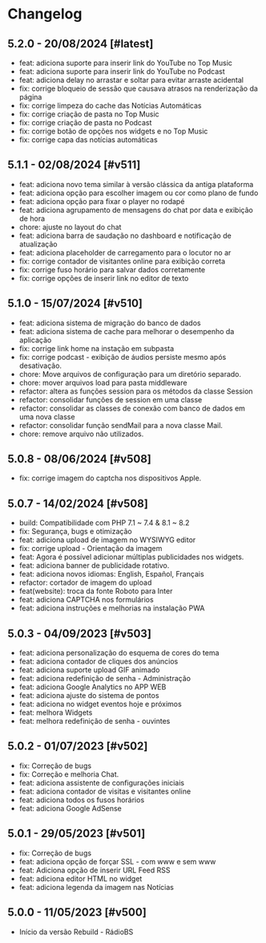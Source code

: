 # Changelog

## 5.2.0 - 20/08/2024 [#latest]

-   feat: adiciona suporte para inserir link do YouTube no Top Music
-   feat: adiciona suporte para inserir link do YouTube no Podcast
-   feat: adiciona delay no arrastar e soltar para evitar arraste acidental
-   fix: corrige bloqueio de sessão que causava atrasos na renderização da página
-   fix: corrige limpeza do cache das Notícias Automáticas
-   fix: corrige criação de pasta no Top Music
-   fix: corrige criação de pasta no Podcast
-   fix: corrige botão de opções nos widgets e no Top Music
-   fix: corrige capa das notícias automáticas

## 5.1.1 - 02/08/2024 [#v511]

-   feat: adiciona novo tema similar à versão clássica da antiga plataforma
-   feat: adiciona opção para escolher imagem ou cor como plano de fundo
-   feat: adiciona opção para fixar o player no rodapé
-   feat: adiciona agrupamento de mensagens do chat por data e exibição de hora
-   chore: ajuste no layout do chat
-   feat: adiciona barra de saudação no dashboard e notificação de atualização
-   feat: adiciona placeholder de carregamento para o locutor no ar
-   fix: corrige contador de visitantes online para exibição correta
-   fix: corrige fuso horário para salvar dados corretamente
-   fix: corrige opções de inserir link no editor de texto

## 5.1.0 - 15/07/2024 [#v510]

-   feat: adiciona sistema de migração do banco de dados
-   feat: adiciona sistema de cache para melhorar o desempenho da aplicação
-   fix: corrige link home na instação em subpasta
-   fix: corrige podcast - exibição de áudios persiste mesmo após desativação.
-   chore: Move arquivos de configuração para um diretório separado.
-   chore: mover arquivos load para pasta middleware
-   refactor: altera as funções session para os métodos da classe Session
-   refactor: consolidar funções de session em uma classe
-   refactor: consolidar as classes de conexão com banco de dados em uma nova classe
-   refactor: consolidar função sendMail para a nova classe Mail.
-   chore: remove arquivo não utilizados.

## 5.0.8 - 08/06/2024 [#v508]

-   fix: corrige imagem do captcha nos dispositivos Apple.

## 5.0.7 - 14/02/2024 [#v508]

-   build: Compatibilidade com PHP 7.1 ~ 7.4 & 8.1 ~ 8.2
-   fix: Segurança, bugs e otimização
-   feat: adiciona upload de imagem no WYSIWYG editor
-   fix: corrige upload - Orientação da imagem
-   feat: Agora é possível adicionar múltiplas publicidades nos widgets.
-   feat: adiciona banner de publicidade rotativo.
-   feat: adiciona novos idiomas: English, Español, Français
-   refactor: cortador de imagem do upload
-   feat(website): troca da fonte Roboto para Inter
-   feat: adiciona CAPTCHA nos formulários
-   feat: adiciona instruções e melhorias na instalação PWA

## 5.0.3 - 04/09/2023 [#v503]

-   feat: adiciona personalização do esquema de cores do tema
-   feat: adiciona contador de cliques dos anúncios
-   feat: adiciona suporte upload GIF animado
-   feat: adiciona redefinição de senha - Administração
-   feat: adiciona Google Analytics no APP WEB
-   feat: adiciona ajuste do sistema de pontos
-   feat: adiciona no widget eventos hoje e próximos
-   feat: melhora Widgets
-   feat: melhora redefinição de senha - ouvintes

## 5.0.2 - 01/07/2023 [#v502]

-   fix: Correção de bugs
-   fix: Correção e melhoria Chat.
-   feat: adiciona assistente de configurações iniciais
-   feat: adiciona contador de visitas e visitantes online
-   feat: adiciona todos os fusos horários
-   feat: adiciona Google AdSense

## 5.0.1 - 29/05/2023 [#v501]

-   fix: Correção de bugs
-   feat: adiciona opção de forçar SSL - com www e sem www
-   feat: Adiciona opção de inserir URL Feed RSS
-   feat: adiciona editor HTML no widget
-   feat: adiciona legenda da imagem nas Notícias

## 5.0.0 - 11/05/2023 [#v500]

-   Início da versão Rebuild - RádioBS
